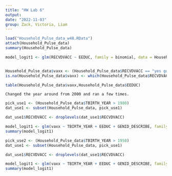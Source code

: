 ```yaml
---
title: "HW Lab 6"
output: 
date: "2022-11-03"
group: Zack, Victoria, Liam
---
```


```r
load("Household_Pulse_data_w48.RData")
attach(Household_Pulse_data)
summary(Household_Pulse_data)
```



```r
model_logit1 <- glm(RECVDVACC ~ EEDUC, family = binomial, data = Household_Pulse_data)


Household_Pulse_data$vaxx <- (Household_Pulse_data$RECVDVACC == "yes got vaxx")
is.na(Household_Pulse_data$vaxx) <- which(Household_Pulse_data$RECVDVACC == "NA") 

table(Household_Pulse_data$vaxx,Household_Pulse_data$EEDUC)

```


~~~
Changed the year around from 2000 and ran a few times.
~~~
```r
pick_use1 <- (Household_Pulse_data$TBIRTH_YEAR > 1980)
dat_use1 <- subset(Household_Pulse_data, pick_use1)

dat_use1$RECVDVACC <- droplevels(dat_use1$RECVDVACC) 

model_logit1 <- glm(vaxx ~ TBIRTH_YEAR + EEDUC + GENID_DESCRIBE, family = binomial, data = dat_use1)
summary(model_logit1)
```

```r
pick_use2 <- (Household_Pulse_data$TBIRTH_YEAR > 1950)
dat_use1 <- subset(Household_Pulse_data, pick_use1)

dat_use1$RECVDVACC <- droplevels(dat_use1$RECVDVACC) 

model_logit1 <- glm(vaxx ~ TBIRTH_YEAR + EEDUC + GENID_DESCRIBE, family = binomial, data = dat_use1)
summary(model_logit1)
```